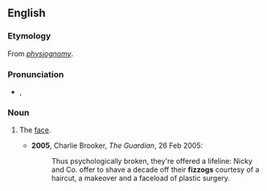 ==English==

===Etymology===
From ''[[physiognomy]]''.

===Pronunciation===
* {{a|British}} {{IPA|/ˈfɪz.ɒɡ/}}, {{SAMPA|/"fIz.Qg/}}

===Noun===
{{en-noun}}

# {{context|slang|British}} The [[face]].
#* '''2005''', Charlie Brooker, ''The Guardian'', 26 Feb 2005:
#*: Thus psychologically broken, they're offered a lifeline: Nicky and Co. offer to shave a decade off their '''fizzogs''' courtesy of a haircut, a makeover and a faceload of plastic surgery.